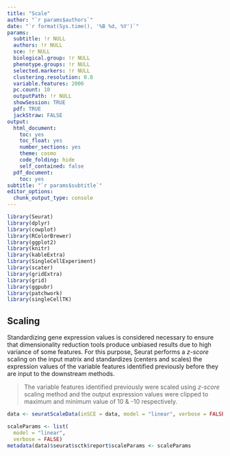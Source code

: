 ```yaml
---
title: "Scale"
author: "`r params$authors`"
date: "`r format(Sys.time(), '%B %d, %Y')`"
params:
  subtitle: !r NULL
  authors: !r NULL
  sce: !r NULL
  biological.group: !r NULL
  phenotype.groups: !r NULL
  selected.markers: !r NULL
  clustering.resolution: 0.8
  variable.features: 2000
  pc.count: 10
  outputPath: !r NULL
  showSession: TRUE
  pdf: TRUE
  jackStraw: FALSE
output:
  html_document:
    toc: yes
    toc_float: yes
    number_sections: yes
    theme: cosmo
    code_folding: hide
    self_contained: false
  pdf_document:
    toc: yes
subtitle: "`r params$subtitle`"
editor_options:
  chunk_output_type: console
---
```

```r
library(Seurat)
library(dplyr)
library(cowplot)
library(RColorBrewer)
library(ggplot2)
library(knitr)
library(kableExtra)
library(SingleCellExperiment)
library(scater)
library(gridExtra)
library(grid)
library(ggpubr)
library(patchwork)
library(singleCellTK)
```

## Scaling
Standardizing gene expression values is considered necessary to ensure that dimensionality reduction tools produce unbiased results due to high variance of some features. For this purpose, Seurat performs a *z-score* scaling on the input matrix and standardizes (centers and scales) the expression values of the variable features identified previously before they are input to the downstream methods.  

> The variable features identified previously were scaled using *z-score* scaling method and the output expression values were clipped to maximum and minimum value of 10 & -10 respectively.

```r
data <- seuratScaleData(inSCE = data, model = "linear", verbose = FALSE)
```
```r
scaleParams <- list(
  model = "linear", 
  verbose = FALSE)
metadata(data)$seurat$sctk$report$scaleParams <- scaleParams
```
